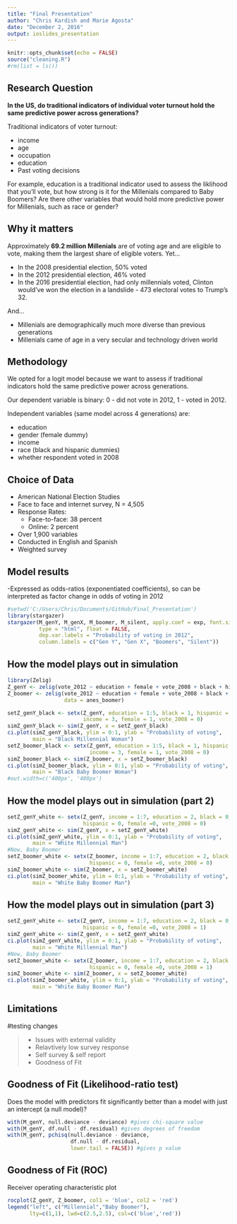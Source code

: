 ```yaml
---
title: "Final Presentation"
author: "Chris Kardish and Marie Agosta"
date: "December 2, 2016"
output: ioslides_presentation
---
```


```r
knitr::opts_chunk$set(echo = FALSE)
source("cleaning.R")
#rm(list = ls()) 
```

## Research Question 

 **In the US, do traditional indicators of individual voter turnout hold the same predictive power across generations?** 

Traditional indicators of voter turnout: 

- income 
- age
- occupation
- education 
- Past voting decisions

For example, education is a traditional indicator used to assess the liklihood that you'll vote, but how strong is it for the Millenials compared to Baby Boomers? Are there other variables that would hold more predictive power for Millenials, such as race or gender? 

## Why it matters

Approximately **69.2 million Millenials** are of voting age and are eligible to vote, making them the largest share of eligible voters. Yet...

- In the 2008 presidential election, 50% voted 
- In the 2012 presidential election, 46% voted 
- In the 2016 presidential election, had only millennials voted, Clinton would've won the election in a landslide - 473 electoral votes to Trump's 32.

And... 

- Millenials are demographically much more diverse than previous generations  
- Millenials came of age in a very secular and technology driven world 

## Methodology 

We opted for a logit model because we want to assess if traditional indicators hold the same predictive power across generations.   

Our dependent variable is binary: 0 - did not vote in 2012, 1 - voted in 2012. 

Independent variables (same model across 4 generations) are: 

- education
- gender (female dummy)
- income
- race (black and hispanic dummies)
- whether respondent voted in 2008 

## Choice of Data 

- American National Election Studies 
- Face to face and internet survey, N = 4,505
- Response Rates: 
    + Face-to-face: 38 percent
    + Online: 2 percent
- Over 1,900 variables
- Conducted in English and Spanish 
- Weighted survey 

## Model results {.flexbox .vcenter .smaller} 
 
-Expressed as odds-ratios (exponentiated coefficients), so
can be interpreted as factor change in odds of voting in 2012
```r
#setwd('C:/Users/Chris/Documents/GitHub/Final_Presentation')
library(stargazer)
stargazer(M_genY, M_genX, M_boomer, M_silent, apply.coef = exp, font.size = 'tiny',
          type = "html", float = FALSE, 
          dep.var.labels = "Probability of voting in 2012", 
          column.labels = c("Gen Y", "Gen X", "Boomers", "Silent"))

```

## How the model plays out in simulation {.columns-2}
```r
library(Zelig)
Z_genY <- zelig(vote_2012 ~ education + female + vote_2008 + black + hispanic + income, model = "logit.survey", weights=~weights, strata=~strata, data = anes_genY)
Z_boomer <- zelig(vote_2012 ~ education + female + vote_2008 + black + hispanic + income, model = "logit.survey", weights=~weights, strata=~strata, 
                  data = anes_boomer)

```

```r
setZ_genY_black <- setx(Z_genY, education = 1:5, black = 1, hispanic = 0, 
                        income = 3, female = 1, vote_2008 = 0)
simZ_genY_black <- sim(Z_genY, x = setZ_genY_black)
ci.plot(simZ_genY_black, ylim = 0:1, ylab = "Probability of voting", 
        main = "Black Millennial Woman")
setZ_boomer_black <- setx(Z_genY, education = 1:5, black = 1, hispanic = 0, 
                          income = 3, female = 1, vote_2008 = 0)
simZ_boomer_black <- sim(Z_boomer, x = setZ_boomer_black)
ci.plot(simZ_boomer_black, ylim = 0:1, ylab = "Probability of voting", 
        main = "Black Baby Boomer Woman")
#out.width=c('400px', '400px')

```

## How the model plays out in simulation (part 2) {.columns-2}
```r
setZ_genY_white <- setx(Z_genY, income = 1:7, education = 2, black = 0, 
                        hispanic = 0, female =0, vote_2008 = 0)
simZ_genY_white <- sim(Z_genY, x = setZ_genY_white)
ci.plot(simZ_genY_white, ylim = 0:1, ylab = "Probability of voting", 
        main = "White Millennial Man")
#Now, Baby Boomer
setZ_boomer_white <- setx(Z_boomer, income = 1:7, education = 2, black = 0, 
                          hispanic = 0, female =0, vote_2008 = 0)
simZ_boomer_white <- sim(Z_boomer, x = setZ_boomer_white)
ci.plot(simZ_boomer_white, ylim = 0:1, ylab = "Probability of voting", 
        main = "White Baby Boomer Man")

```

## How the model plays out in simulation (part 3) {.columns-2}
```r
setZ_genY_white <- setx(Z_genY, income = 1:7, education = 2, black = 0, 
                        hispanic = 0, female =0, vote_2008 = 1)
simZ_genY_white <- sim(Z_genY, x = setZ_genY_white)
ci.plot(simZ_genY_white, ylim = 0:1, ylab = "Probability of voting", 
        main = "White Millennial Man")
#Now, Baby Boomer
setZ_boomer_white <- setx(Z_boomer, income = 1:7, education = 2, black = 0, 
                          hispanic = 0, female =0, vote_2008 = 1)
simZ_boomer_white <- sim(Z_boomer, x = setZ_boomer_white)
ci.plot(simZ_boomer_white, ylim = 0:1, ylab = "Probability of voting", 
        main = "White Baby Boomer Man")

```

## Limitations 

#testing changes

>- Issues with external validity
>- Relavtively low survey response 
>- Self survey & self report
>- Goodness of Fit  

## Goodness of Fit (Likelihood-ratio test)
Does the model with predictors fit significantly better than a model with just an intercept (a null model)? 
```r
with(M_genY, null.deviance - deviance) #gives chi-square value
with(M_genY, df.null - df.residual) #gives degrees of freedom
with(M_genY, pchisq(null.deviance - deviance, 
                    df.null - df.residual, 
                    lower.tail = FALSE)) #gives p value
```

## Goodness of Fit (ROC)
Receiver operating characteristic plot
```r

rocplot(Z_genY, Z_boomer, col1 = 'blue', col2 = 'red')
legend("left", c("Millennial","Baby Boomer"), 
       lty=c(1,1), lwd=c(2.5,2.5), col=c('blue','red'))

```

